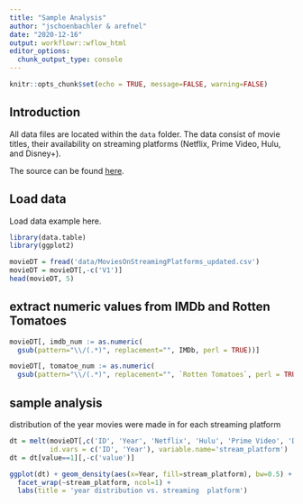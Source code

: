 ```yaml
---
title: "Sample Analysis"
author: "jschoenbachler & arefnel"
date: "2020-12-16"
output: workflowr::wflow_html
editor_options:
  chunk_output_type: console
---
```

```r
knitr::opts_chunk$set(echo = TRUE, message=FALSE, warning=FALSE)
```

## Introduction

All data files are located within the `data` folder. The data consist of movie titles, their availability on streaming platforms (Netflix, Prime Video, Hulu, and Disney+).

The source can be found [here](https://www.kaggle.com/ruchi798/movies-on-netflix-prime-video-hulu-and-disney).

## Load data

Load data example here.

```r
library(data.table)
library(ggplot2)
```


```r
movieDT = fread('data/MoviesOnStreamingPlatforms_updated.csv')
movieDT = movieDT[,-c('V1')]
head(movieDT, 5)
```

## extract numeric values from IMDb and Rotten Tomatoes
```r
movieDT[, imdb_num := as.numeric(
  gsub(pattern="\\/(.*)", replacement="", IMDb, perl = TRUE))]

movieDT[, tomatoe_num := as.numeric(
  gsub(pattern="\\/(.*)", replacement="", `Rotten Tomatoes`, perl = TRUE))]
``` 


## sample analysis
distribution of the year movies were made in for each streaming platform
```r
dt = melt(movieDT[,c('ID', 'Year', 'Netflix', 'Hulu', 'Prime Video', 'Disney+')],
          id.vars = c('ID', 'Year'), variable.name='stream_platform')
dt = dt[value==1][,-c('value')]

ggplot(dt) + geom_density(aes(x=Year, fill=stream_platform), bw=0.5) + 
  facet_wrap(~stream_platform, ncol=1) + 
  labs(title = 'year distribution vs. streaming  platform')
```

